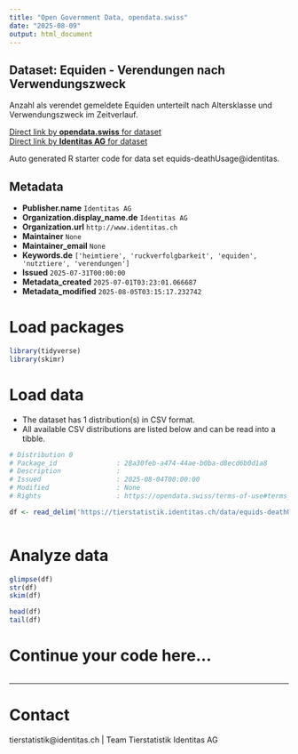 ```yaml
---
title: "Open Government Data, opendata.swiss"
date: "2025-08-09"
output: html_document
---
```


## Dataset: Equiden - Verendungen nach Verwendungszweck

Anzahl als verendet gemeldete Equiden unterteilt nach Altersklasse und Verwendungszweck im Zeitverlauf.

[Direct link by **opendata.swiss** for dataset](https://opendata.swiss/de/dataset/equiden-verendungen-nach-verwendungszweck)<br>
[Direct link by **Identitas AG** for dataset](https://tierstatistik.identitas.ch/)

Auto generated R starter code for data set equids-deathUsage@identitas.

## Metadata

- **Publisher.name** `Identitas AG`
- **Organization.display_name.de** `Identitas AG`
- **Organization.url** `http://www.identitas.ch`
- **Maintainer** `None`
- **Maintainer_email** `None`
- **Keywords.de** `['heimtiere', 'ruckverfolgbarkeit', 'equiden', 'nutztiere', 'verendungen']`
- **Issued** `2025-07-31T00:00:00`
- **Metadata_created** `2025-07-01T03:23:01.066687`
- **Metadata_modified** `2025-08-05T03:15:17.232742`


# Load packages

```r

library(tidyverse)
library(skimr)

```

# Load data

-   The dataset has 1 distribution(s) in CSV format.
-   All available CSV distributions are listed below and can be read into a tibble.

```r

# Distribution 0
# Package_id               : 28a30feb-a474-44ae-b0ba-d8ecd6b0d1a8
# Description              : 
# Issued                   : 2025-08-04T00:00:00
# Modified                 : None
# Rights                   : https://opendata.swiss/terms-of-use#terms_by

df <- read_delim('https://tierstatistik.identitas.ch/data/equids-deathUsage.csv')



```

# Analyze data

```r

glimpse(df)
str(df)
skim(df)

head(df)
tail(df)

```

# Continue your code here...

```r

```

------------------------------------------------------------------------

# Contact

tierstatistik@identitas.ch | Team Tierstatistik Identitas AG
